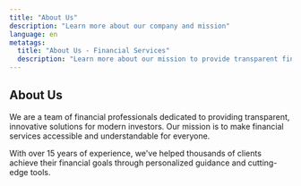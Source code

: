```yaml
---
title: "About Us"
description: "Learn more about our company and mission"
language: en
metatags:
  title: "About Us - Financial Services"
  description: "Learn more about our mission to provide transparent financial services"
---
```



<section class="container mx-auto px-6 py-24">
  <div class="max-w-3xl mx-auto">
    <h1 class="text-black text-4xl md:text-5xl font-adamina mb-6">About Us</h1>
    <p class="text-lg text-black opacity-80 mb-8">
      We are a team of financial professionals dedicated to providing transparent, 
      innovative solutions for modern investors. Our mission is to make financial 
      services accessible and understandable for everyone.
    </p>
    <p class="text-lg text-black opacity-80">
      With over 15 years of experience, we've helped thousands of clients achieve 
      their financial goals through personalized guidance and cutting-edge tools.
    </p>
  </div>
</section>

<BannerCta
  headline="Ready to Start Your Journey?"
  description="Join us today and experience the difference of transparent financial services."
  buttonText="Get Started"
  buttonUrl="/"
/>
